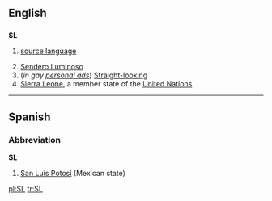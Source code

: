 ==English==
==={{initialism}}===
'''SL'''

# {{linguistics}} [[source language]]
# [[Sendero Luminoso]]
#(''in gay [[personal ad]]s'') [[Straight]][[-looking]]
#[[Sierra Leone]], a member state of the [[United Nations]].

----

==Spanish==
===Abbreviation===
'''SL'''

#[[San Luis Potosí]] (Mexican state)

[[pl:SL]]
[[tr:SL]]